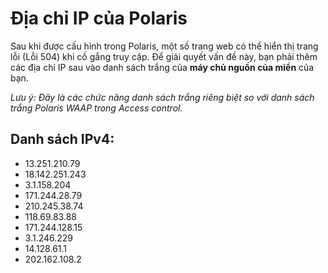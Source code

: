 # Địa chỉ IP của Polaris

Sau khi được cấu hình trong Polaris, một số trang web có thể hiển thị trang lỗi (Lỗi 504) khi cố gắng truy cập.
Để giải quyết vấn đề này, bạn phải thêm các địa chỉ IP sau vào danh sách trắng của **máy chủ nguồn của miền** của bạn.

*Lưu ý: Đây là các chức năng danh sách trắng riêng biệt so với danh sách trắng Polaris WAAP trong Access control.*

## Danh sách IPv4:
- 13.251.210.79
- 18.142.251.243
- 3.1.158.204
- 171.244.28.79
- 210.245.38.74
- 118.69.83.88
- 171.244.128.15
- 3.1.246.229
- 14.128.61.1
- 202.162.108.2
